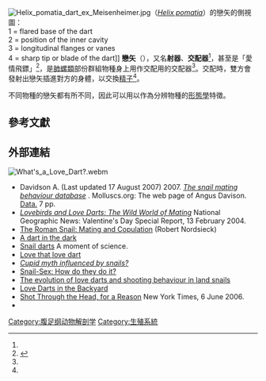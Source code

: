 [[File:Helix_pomatia_dart_ex_Meisenheimer.jpg|thumb]]（''[[Helix_pomatia|Helix pomatia]]''）的戀矢的側視圖： <br>1 =  flared base of the dart<br>2 = position of the inner cavity <br>3 = longitudinal flanges or vanes <br>4 = sharp tip or blade of the dart]]
'''戀矢'''（{{lang-en|'''love dart'''}}），又名'''射器'''、'''交配器'''<ref name=Facebook />，甚至是「愛情飛鏢」<ref>{{YouTube |id=rVUc0DY3g7g |title=神秘高價食材蝸牛子醬的由來 |author=Takeshi小剛 |m=5 |s=40 |access-date=2021-10-04 |language=zh-TW }}</ref>，是[[肺螺類|肺螺類]]部份群組物種身上用作交配用的交配器<ref name=IZ />。交配時，雙方會發射出戀矢插進對方的身體，以交換[[精子|精子]]<ref name=Facebook />。

不同物種的戀矢都有所不同，因此可以用以作為分辨物種的[[形態學|形態學]]特徵。

==參考文獻==
{{reflist |refs=
<ref name=Facebook>{{cite web |url=https://www.facebook.com/WretchNancy/posts/682769265072028 |title=記用蝸牛來作實驗 |date=2013-07-19 |language=zh-hant }}</ref>
<ref name=IZ>{{cite book |author= Barnes, Robert D. |year=1982 |title= Invertebrate Zoology |publisher= Holt-Saunders International |location= Philadelphia, PA|page= 377|isbn= 0-03-056747-5}}</ref>
}}

==外部連結==
[[File:What's_a_Love_Dart?.webm|thumb]]
{{commons category|Love darts}}
* Davidson A. (Last updated 17 August 2007) 2007. [http://www.nottingham.ac.uk/~plzad/mating_behaviour_databasev9.pdf ''The snail mating behaviour database''] {{Wayback|url=http://www.nottingham.ac.uk/~plzad/mating_behaviour_databasev9.pdf |date=20210308194713 }}. Molluscs.org: The web page of Angus Davison. [http://www.nottingham.ac.uk/~plzad/databases.html Data.] {{Wayback|url=http://www.nottingham.ac.uk/~plzad/databases.html |date=20210308141928 }} 7 pp.
* [http://news.nationalgeographic.com/news/2004/02/0212_040213_lovebirds.html ''Lovebirds and Love Darts: The Wild World of Mating''] {{Wayback|url=http://news.nationalgeographic.com/news/2004/02/0212_040213_lovebirds.html |date=20161112234604 }} National Geographic News: Valentine's Day Special Report, 13 February 2004.
* [https://web.archive.org/web/20080906115530/http://www.weichtiere.at/english/gastropoda/terrestrial/escargot/reproduction.html The Roman Snail: Mating and Copulation] (Robert Nordsieck)
* [http://whyfiles.org/shorties/082snail_dart/ A dart in the dark] {{Wayback|url=http://whyfiles.org/shorties/082snail_dart/ |date=20201109023735 }}
* [https://web.archive.org/web/20081009091041/http://amos.indiana.edu/library/scripts/snaildarts.html Snail darts] A moment of science.
* [https://web.archive.org/web/20161104025400/http://greengabbro.net/2002/03/09/love-that-love-dart/ Love that love dart]
* [https://web.archive.org/web/20081007171913/http://media.www.kaleo.org/media/storage/paper872/news/2002/02/14/News/Chase.Follows.Snails.Slow.Shooting.Abilities-2806753.shtml ''Cupid myth influenced by snails?'']
* [https://web.archive.org/web/20090207025533/http://media.www.mcgilltribune.com/media/storage/paper234/news/2002/02/11/News/SnailSex.How.Do.They.Do.It-181541.shtml  Snail-Sex: How do they do it?]
* [http://www.jkoene.dds.nl/research.htm The evolution of love darts and shooting behaviour in land snails] {{Wayback|url=http://www.jkoene.dds.nl/research.htm |date=20210308042654 }}
* [http://blogs.discovermagazine.com/loom/2005/03/30/love-darts-in-the-backyard/ Love Darts in the Backyard] {{Wayback|url=http://blogs.discovermagazine.com/loom/2005/03/30/love-darts-in-the-backyard/ |date=20081007211451 }}
* [http://www.nytimes.com/2006/06/06/science/06observ.html Shot Through the Head, for a Reason] {{Wayback|url=http://www.nytimes.com/2006/06/06/science/06observ.html |date=20210308224846 }} New York Times, 6 June 2006.
* {{YouTube|id=JCyD5fKbsgk |title=Video showing mating snails with love darts}}
{{Gastropod anatomy}}
[[Category:腹足纲动物解剖学|Category:腹足纲动物解剖学]]
[[Category:生殖系統|Category:生殖系統]]